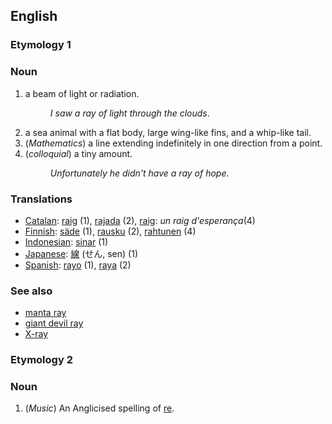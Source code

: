 ==English==
===Etymology 1===

===Noun===
#a beam of light or radiation.
#:''I saw a ray of light through the clouds''.
#a sea animal with a flat body, large wing-like fins, and a whip-like tail.
#(''Mathematics'') a line extending indefinitely in one direction from a point.
#(''colloquial'') a tiny amount.
#:''Unfortunately he didn't have a ray of hope''.

=== Translations ===
*[[Catalan]]: [[raig]] (1), [[rajada]] (2), [[raig]]: ''un raig d'esperança''(4)
*[[Finnish]]: [[säde]] (1), [[rausku]] (2), [[rahtunen]] (4)
*[[Indonesian]]: [[sinar]] (1)
*[[Japanese]]: [[線]] (せん, sen) (1)
*[[Spanish]]: [[rayo]] (1), [[raya]] (2)

=== See also ===
*[[manta ray]]
*[[giant devil ray]]
*[[X-ray]]

===Etymology 2===

===Noun===
#(''Music'') An Anglicised spelling of [[re]].